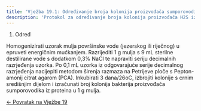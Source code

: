 ```yaml
---
title: 'Vježba 19.1: Određivanje broja kolonija proizvođača sumporovodika iz proteina'
description: 'Protokol za određivanje broja kolonija proizvođača H2S iz proteina'
---
```


1. Određ

Homogenizirati uzorak mulja površinske vode (jezerskog ili riječnog) u
 epruveti energičnim mućkanjem. Razrijediti 1 g mulja s 9 mL sterilne
 destilirane vode s dodatkom 0,3% NaCl te napraviti seriju decimalnih
razrjeđenja uzorka. Po 0,1 mL uzorka iz odgovarajuće serije decimalnog
 razrjeđenja nacijepiti metodom širenja razmaza na Petrijeve ploče
s Pepton-amonij citrat agarom (PCA). Inkubirati 3 dana/26oC, izbrojiti
kolonije s crnim središnjim dijelom i izračunati broj kolonija bakterija 
proizvođača sumporovodika iz proteina u 1 g mulja.

[← Povratak na Vježbe 19](/poglavlje-19/vjezbe-19)


